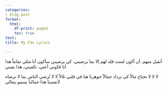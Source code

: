```yaml
---
categories:
- blog post
format:
  html:
    df-print: paged
    toc: true
text:
title: My Fav Lyrics

---
```

أتقبل منهم، أن أكون لست قلد لهم
إلا بما يرضيني، كي يرضيني
سأكون أنا مثلي تماماً هذا أنا
فكوني أعتي، تكفيني، هذا يقيني

لا لا
لا نحتاج مالاً كي نزداد جمالاً
جوهرنا هنا في قلبي تلالاً
لا لا
نُرضي الناس بما لا نرضاه لأنفسنا
هذا جمالنا يسمو يتعالى